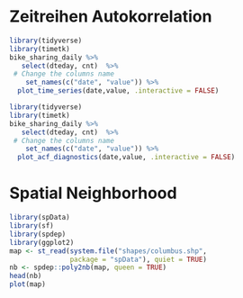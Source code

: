 # Zeitreihen Autokorrelation

```r
library(tidyverse)
library(timetk)
bike_sharing_daily %>% 
   select(dteday, cnt)  %>%
 # Change the columns name
    set_names(c("date", "value")) %>% 
  plot_time_series(date,value, .interactive = FALSE)
```


```r
library(tidyverse)
library(timetk)
bike_sharing_daily %>% 
   select(dteday, cnt)  %>%
 # Change the columns name
    set_names(c("date", "value")) %>% 
  plot_acf_diagnostics(date,value, .interactive = FALSE)
```




# Spatial Neighborhood

```r
library(spData)
library(sf)
library(spdep)
library(ggplot2)
map <- st_read(system.file("shapes/columbus.shp",
               package = "spData"), quiet = TRUE)
nb <- spdep::poly2nb(map, queen = TRUE)
head(nb)
plot(map)
```
